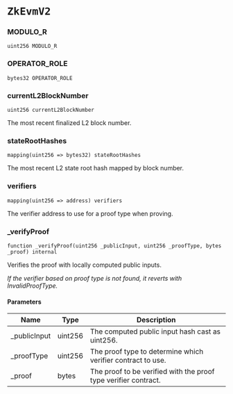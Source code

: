 # `ZkEvmV2`

### MODULO_R

```solidity
uint256 MODULO_R
```

### OPERATOR_ROLE

```solidity
bytes32 OPERATOR_ROLE
```

### currentL2BlockNumber

```solidity
uint256 currentL2BlockNumber
```

The most recent finalized L2 block number.

### stateRootHashes

```solidity
mapping(uint256 => bytes32) stateRootHashes
```

The most recent L2 state root hash mapped by block number.

### verifiers

```solidity
mapping(uint256 => address) verifiers
```

The verifier address to use for a proof type when proving.

### _verifyProof

```solidity
function _verifyProof(uint256 _publicInput, uint256 _proofType, bytes _proof) internal
```

Verifies the proof with locally computed public inputs.

_If the verifier based on proof type is not found, it reverts with InvalidProofType._

#### Parameters

| Name | Type | Description |
| ---- | ---- | ----------- |
| _publicInput | uint256 | The computed public input hash cast as uint256. |
| _proofType | uint256 | The proof type to determine which verifier contract to use. |
| _proof | bytes | The proof to be verified with the proof type verifier contract. |


